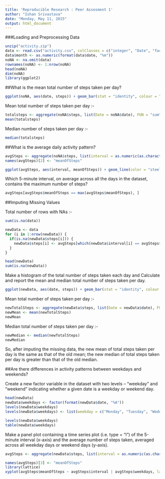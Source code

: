 ```yaml
---
title: 'Reproducible Research : Peer Assesment 1'
author: "Ishan Srivastava"
date: "Monday, May 11, 2015"
output: html_document
---
```

 
###Loading and Preprocessing Data 

```r
unzip("activity.zip")
data <- read.csv("activity.csv", colClasses = c("integer", "Date", "factor"))
data$month <- as.numeric(format(data$date, "%m"))
noNA <- na.omit(data)
rownames(noNA) <- 1:nrow(noNA)
head(noNA)
dim(noNA)
library(ggplot2)
```

##What is the mean total number of steps taken per day? 

```r
ggplot(noNA, aes(date, steps)) + geom_bar(stat = "identity", colour = "steelblue", fill = "steelblue", width = 0.7) + facet_grid(. ~ month, scales = "free") + labs(title = "Histogram of Total Number of Steps Taken Each Day", x = "Date", y = "Total number of steps")
```

Mean total number of steps taken per day :- 

```r
totalsteps <- aggregate(noNA$steps, list(Date = noNA$date), FUN = "sum")$x
mean(totalsteps)
```

Median number of steps taken per day :- 

```r
median(totalsteps)
```

##What is the average daily activity pattern? 

```r
avgSteps <- aggregate(noNA$steps, list(interval = as.numeric(as.character(noNA$interval))), FUN = "mean")
names(avgSteps)[2] <- "meanOfSteps"

ggplot(avgSteps, aes(interval, meanOfSteps)) + geom_line(color = "steelblue", size = 0.8) + labs(title = "Time Series Plot of the 5-minute Interval", x = "5-minute intervals", y = "Average Number of Steps Taken")
```

Which 5-minute interval, on average across all the days in the dataset, contains the maximum number of steps? 

```r
avgSteps[avgSteps$meanOfSteps == max(avgSteps$meanOfSteps), ]
```

##Imputing Missing Values 

Total number of rows with NAs :- 
```r
sum(is.na(data))
```

```r
newData <- data
for (i in 1:nrow(newData)) {
  if(is.na(newData$steps[i])) {
    newData$steps[i] <- avgSteps[which(newData$interval[i] == avgSteps$interval), ]$meanOfSteps
  }
}

head(newData)
sum(is.na(newData))
```

Make a histogram of the total number of steps taken each day and Calculate and report the mean and median total number of steps taken per day. 

```r
ggplot(newData, aes(date, steps)) + geom_bar(stat = "identity", colour = "red", fill = "red", width = 0.7) + facet_grid(. ~ month, scales = "free") + labs(title = "Histogram of Total Number of Steps Taken Each Day (no missing data)", x = "Date", y = "Total number of steps")
```

Mean total number of steps taken per day :- 

```r
newTotalSteps <- aggregate(newData$steps, list(Date = newData$date), FUN = "sum")$x
newMean <- mean(newTotalSteps)
newMean
```

Median total number of steps taken per day :-

```r
newMedian <- median(newTotalSteps)
newMedian
```


So, after imputing the missing data, the new mean of total steps taken per day is the same as that of the old mean; the new median of total steps taken per day is greater than that of the old median.

##Are there differences in activity patterns between weekdays and weekends?

Create a new factor variable in the dataset with two levels -- "weekday" and "weekend" indicating whether a given date is a weekday or weekend day.

```r
head(newData)
newData$weekdays <- factor(format(newData$date, "%A"))
levels(newData$weekdays)
levels(newData$weekdays) <- list(weekday = c("Monday", "Tuesday", "Wednwsday", "Thursday", "Friday"), weekend = c("Saturday", "Sunday"))

levels(newData$weekdays)
table(newData$weekdays)
```

Make a panel plot containing a time series plot (i.e. type = "l") of the 5-minute interval (x-axis) and the average number of steps taken, averaged across all weekday days or weekend days (y-axis).

```r
avgSteps <- aggregate(newData$steps, list(interval = as.numeric(as.character(newData$interval)), weekdays = newData$weekdays), FUN = "mean")

names(avgSteps)[3] <- "meanOfSteps"
library(lattice)
xyplot(avgSteps$meanOfSteps ~ avgSteps$interval | avgSteps$weekdays, layout = c(1,2), type = "l", xlab = "Interval", ylab = "Number of Steps")
```

